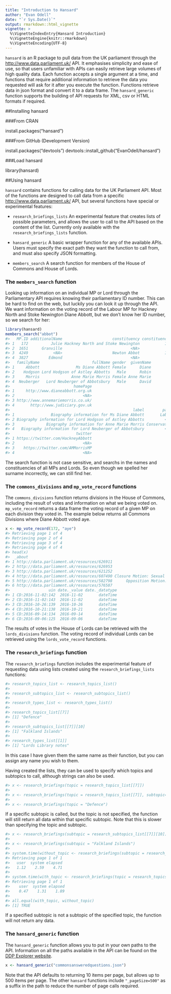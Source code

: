 ```yaml
---
title: "Introduction to Hansard"
author: "Evan Odell"
date: "`r Sys.Date()`"
output: rmarkdown::html_vignette
vignette: >
  %\VignetteIndexEntry{Hansard Introduction}
  %\VignetteEngine{knitr::rmarkdown}
  %\VignetteEncoding{UTF-8}
---
```


`hansard` is an R package to pull data from the UK parliament through the <http://www.data.parliament.uk/> API. It emphasises simplicity and ease of use, so that users unfamiliar with APIs can easily retrieve large volumes of high quality data. Each function accepts a single argument at a time, and functions that require additional information to retrieve the data you requested will ask for it after you execute the function. Functions retrieve data in json format and convert it to a data frame. The `hansard_generic` function supports the building of API requests for XML, csv or HTML formats if required.

##Installing hansard

###From CRAN

install.packages("hansard")

###From GitHub (Development Version)

install.packages("devtools")
devtools::install_github("EvanOdell/hansard")

###Load hansard

library(hansard)

##Using hansard

`hansard` contains functions for calling data for the UK Parliament API. Most of the functions are designed to call data from a specific <http://www.data.parliament.uk/> API, but several functions have special or experimental features:

* `research_briefings_lists` An experimental feature that creates lists of possible parameters, and allows the user to call to the API based on the content of the list. Currently only available with the `research_briefings_lists` function.

* `hansard_generic` A basic wrapper function for any of the available APIs. Users must specify the exact path they want the function to call from, and must also specify JSON formatting.

* `members_search` A search function for members of the House of Commons and House of Lords.

### The `members_search` function
Looking up information on an individual MP or Lord through the Parliamentary API requires knowing their parliamentary ID number. This can be hard to find on the web, but luckily you can look it up through the API. We want information on the voting record of the Labour MP for Hackney North and Stoke Newington Diane Abbott, but we don't know her ID number, so we search for her:

```r
library(hansard)
members_search("abbot")
#>   MP.ID additionalName                      constituency constituencyCode
#> 1   172          Julie Hackney North and Stoke Newington           146966
#> 2  1651      Granville                              <NA>               NA
#> 3  4249           <NA>                      Newton Abbot           147092
#> 4  3827         Edmond                              <NA>               NA
#>   familyName                       fullName gender  givenName
#> 1     Abbott                Ms Diane Abbott Female      Diane
#> 2    Hodgson Lord Hodgson of Astley Abbotts   Male      Robin
#> 3     Morris              Anne Marie Morris Female Anne Marie
#> 4  Neuberger   Lord Neuberger of Abbotsbury   Male      David
#>                            homePage
#> 1     http://www.dianeabbott.org.uk
#> 2                              <NA>
#> 3 http://www.annemariemorris.co.uk/
#> 4       http://www.judiciary.gov.uk
#>                                                      label        party
#> 1                Biography information for Ms Diane Abbott       Labour
#> 2 Biography information for Lord Hodgson of Astley Abbotts         <NA>
#> 3              Biography information for Anne Marie Morris Conservative
#> 4   Biography information for Lord Neuberger of Abbotsbury         <NA>
#>                             twitter
#> 1 https://twitter.com/HackneyAbbott
#> 2                              <NA>
#> 3    https://twitter.com/AMMorrisMP
#> 4                              <NA>

```
The search function is not case sensitive, and searchs in the names and constituencies of all MPs and Lords. So even though we spelled her surname incorrectly, we can still find her.


### The `commons_divisions` and `mp_vote_record` functions

The `commons_divisions` function returns divisions in the House of Commons, including the result of votes and information on what we being voted on. `mp_vote_record` returns a data frame the voting record of a given MP on each division they voted in. The example below returns all Commons Divisions where Diane Abbott voted aye.

```r
x <- mp_vote_record(172, "aye")
#> Retrieving page 1 of 4
#> Retrieving page 2 of 4
#> Retrieving page 3 of 4
#> Retrieving page 4 of 4
#> head(x)
#>  _about                                                              title
#> 1 http://data.parliament.uk/resources/626911                            Opposition Motion: Community Pharmacies
#> 2 http://data.parliament.uk/resources/626953                           Opposition Motion: Police Officer Safety
#> 3 http://data.parliament.uk/resources/621252                                           Opposition Motion: Yemen
#> 4 http://data.parliament.uk/resources/607490 Closure Motion: Sexual Offences (Pardons Etc.) Bill second reading
#> 5 http://data.parliament.uk/resources/582798      Opposition Motion: NHS sustainabiliy and transformation plans
#> 6 http://data.parliament.uk/resources/576587                                Finance Bill: Report Stage Amdt 174
#>                 uin date._value date._datatype
#> 1 CD:2016-11-02:142  2016-11-02       dateTime
#> 2 CD:2016-11-02:143  2016-11-02       dateTime
#> 3 CD:2016-10-26:139  2016-10-26       dateTime
#> 4 CD:2016-10-21:138  2016-10-21       dateTime
#> 5 CD:2016-09-14:134  2016-09-14       dateTime
#> 6 CD:2016-09-06:125  2016-09-06       dateTime

```

The results of votes in the House of Lords can be retrieved with the `lords_divisions` function. The voting record of individual Lords can  be retrieved using the `lords_vote_record` functions. 


### The `research_briefings` function

The `research_briefings` function includes the experimental feature of requesting data using lists created using the `research_briefings_lists` functions:

```r
#> research_topics_list <- research_topics_list()
#> 
#> research_subtopics_list <- research_subtopics_list()
#> 
#> research_types_list <- research_types_list()
#>
#> research_topics_list[[7]]
#> [1] "Defence"
#>
#> research_subtopics_list[[7]][10]
#> [1] "Falkland Islands"
#>
#> research_types_list[[1]]
#> [1] "Lords Library notes"

```

In this case I have given them the same name as their function, but you can assign any name you wish to them.

Having created the lists, they can be used to specify which topics and subtopics to call, although strings can also be used.

```r
#> x <- research_briefings(topic = research_topics_list[[7]])
#>
#> x <- research_briefings(topic = research_topics_list[[7]], subtopic=research_subtopics_list[[7]][10])
#>
#> x <- research_briefings(topic = "Defence")

```

If a specific subtopic is called, but the topic is not specified, the function will still return all data within that specific subtopic. Note that this is slower than specifying the topic and subtopic.

```r
#> x <- research_briefings(subtopic = research_subtopics_list[[7]][10])
#> 
#> x <- research_briefings(subtopic = "Falkland Islands")
#>
#> system.time(without_topic <- research_briefings(subtopic = research_subtopics_list[[7]][10]))
#> Retrieving page 1 of 1
#>   user  system elapsed 
#>   1.12    2.59    4.71 
#>
#> system.time(with_topic <- research_briefings(topic = research_topics_list[[7]], subtopic=research_subtopics_list[[7]][10]))
#> Retrieving page 1 of 1
#>    user  system elapsed 
#>    0.47    1.31    1.89 
#>
#> all.equal(with_topic, without_topic)
#> [1] TRUE
```


If a specified subtopic is not a subtopic of the specified topic, the function will not return any data.

### The `hansard_generic` function

The `hansard_generic` function allows you to put in your own paths to the API. Information on all the paths available in the API can be found on the [DDP Explorer website](http://explore.data.parliament.uk/).

```r
x <- hansard_generic("commonsansweredquestions.json")
```

Note that the API defaults to returning 10 items per page, but allows up to 500 items per page. The other `hansard` functions include `"_pageSize=500"` as a suffix in the path to reduce the number of page calls required.
